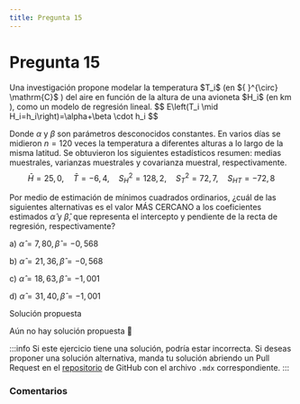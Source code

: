 ```yaml
---
title: Pregunta 15
---
```



# Pregunta 15

<div className="exercise">
Una investigación propone modelar la temperatura $T_i$ (en ${ }^{\circ} \mathrm{C}$ ) del aire en función de la altura de una avioneta $H_i$ (en km ), como un modelo de regresión lineal.
$$
E\left(T_i \mid H_i=h_i\right)=\alpha+\beta \cdot h_i
$$

Donde $\alpha$ y $\beta$ son parámetros desconocidos constantes.
En varios días se midieron $n=120$ veces la temperatura a diferentes alturas a lo largo de la misma latitud. Se obtuvieron los siguientes estadísticos resumen: medias muestrales, varianzas muestrales y covarianza muestral, respectivamente.
$$
\bar{H}=25,0, \quad \bar{T}=-6,4, \quad S_H^2=128,2, \quad S_T^2=72,7, \quad S_{H T}=-72,8
$$

Por medio de estimación de mínimos cuadrados ordinarios, ¿cuál de las siguientes alternativas es el valor MÁS CERCANO a los coeficientes estimados $\hat{\alpha}$ y $\hat{\beta}$, que representa el intercepto y pendiente de la recta de regresión, respectivamente?

a) $\hat{\alpha}=7,80, \hat{\beta}=-0,568$

b) $\hat{\alpha}=21,36, \hat{\beta}=-0,568$

c) $\hat{\alpha}=18,63, \hat{\beta}=-1,001$

d) $\hat{\alpha}=31,40, \hat{\beta}=-1,001$
</div>

<MDXDetails>
<summary>Solución propuesta</summary>

Aún no hay solución propuesta 🥲

:::info 
Si este ejercicio tiene una solución, podría estar incorrecta. Si deseas proponer una solución alternativa, manda tu solución abriendo
un Pull Request en el [repositorio](https://github.com/crow-rojas/apuntes-fundamentals/pulls) de GitHub con el archivo
`.mdx` correspondiente. 
:::

</MDXDetails>

### Comentarios

<Disqus
  url="https://crow-rojas.github.io/apuntes-fundamentals/docs/mathematics/probability-and-statistics/exercises/2024-2/p15"
  identifier="docs/mathematics/probability-and-statistics/exercises/2024-2/p15"
  title="2024-2 Probabilidades y Estadística - Pregunta 15"
/>
